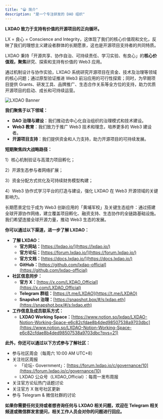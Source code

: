 ```yaml
---
title: "😀 简介"
description: "是一个专注研发的 DAO 组织"
---
```


**LXDAO 致力于支持有价值的开源项目的正向循环。**

LX = 良心 = Conscience and Integrity，这体现了我们的核心价值观和文化，反映了我们的理想主义建设者群体的长期愿景，这也是开源项目支持者的共同特质。

LXDAO 秉持「开源共享、协作自治、可持续责任、学习实验、有良心」的**核心价值观，聚焦**研究、探索和支持有价值的 Web3 应用。

通过机制设计与协作实验，LXDAO 系统研究开源项目在资金、技术及治理等领域的核心问题；通过原型验证推进 Web3 前沿应用的可行性探索；同时，为早期项目提供 Grants、研发工具、品牌推广、生态合作关系等全方位的支持，助力优质开源项目的启动、成长和可持续运营。

![LXDAO Banner](https://github.com/lxdao-official/docs/blob/main/images/LXDAObanner.png)

**我们聚焦于以下领域：**

- **DAO 治理与建设**：我们推动去中心化自治组织的治理模式和技术建设。
- **Web3 教育**：我们致力于推广 Web3 技术和理念，培养更多的 Web3 建设者。
- **开源项目支持**：我们提供资金和人力支持，助力开源项目的可持续发展。

**短期聚焦四大战略路径：**

1）核心机制验证与高潜力项目孵化；

2）开源生态参与者网络扩展；

3）资金分配方式优化及可持续财务模型构建；

4）Web3 协作式学习平台的打造与建设，强化 LXDAO 在 Web3 开源领域的关键影响力。

长期愿景定位于成为 Web3 创新应用的「黄埔军校」及关键生态组件：通过搭建全球开源协作网络，建立覆盖项目孵化、融资支持、生态协作的全链路基础设施。我们希望连接全球开源力量，推动 Web3 生态的发展。

**你可以通过以下渠道，进一步了解 LXDAO：**

- **了解 LXDAO：**
    - **官方网站：**[https://lxdao.io/](https://lxdao.io/)
    - **官方论坛：**[https://forum.lxdao.io/](https://forum.lxdao.io/)
    - **官方文档：**[https://docs.lxdao.io/](https://docs.lxdao.io/)
    - **GitHub：**[https://github.com/lxdao-official](https://github.com/lxdao-official)
- **社区信息同步：**
    - **官方 X：**[https://x.com/LXDAO_Official](https://x.com/LXDAO_Official)
    - **Telegram 群组：**[https://t.me/LXDAO](https://t.me/LXDAO)
    - **Snapshot 治理：**[https://snapshot.box/#/s:lxdao.eth](https://snapshot.box/#/s:lxdao.eth)
- **工作信息及成员联系方式：**
    - **LXDAO Working Space：**[https://www.notion.so/lxdao/LXDAO-Notion-Working-Space-e6c82cfdae8b4ded98507538a9703dbc](https://www.notion.so/LXDAO-Notion-Working-Space-e6c82cfdae8b4ded98507538a9703dbc?pvs=21)

**此外，你还可以通过以下方式参与了解社区：**

- 参与社区周会（每周六 10:00 AM UTC+8）
- 关注社区周报
    - 「论坛- Government」：[https://forum.lxdao.io/c/governance/10](https://forum.lxdao.io/c/governance/10)
    - LXDAO 公众号（LXDAO_Official）：每周一发布周报
- 关注官方论坛热门话题讨论
- 关注官方 X 账号社区更新
- 参与 Telegram & 微信社群的讨论

**如果你需要任何支持或者想咨询任何与 LXDAO 相关问题，欢迎在 Telegram 相关频道或微信群发言提问，相关工作人员会对你的问题进行回应。**
